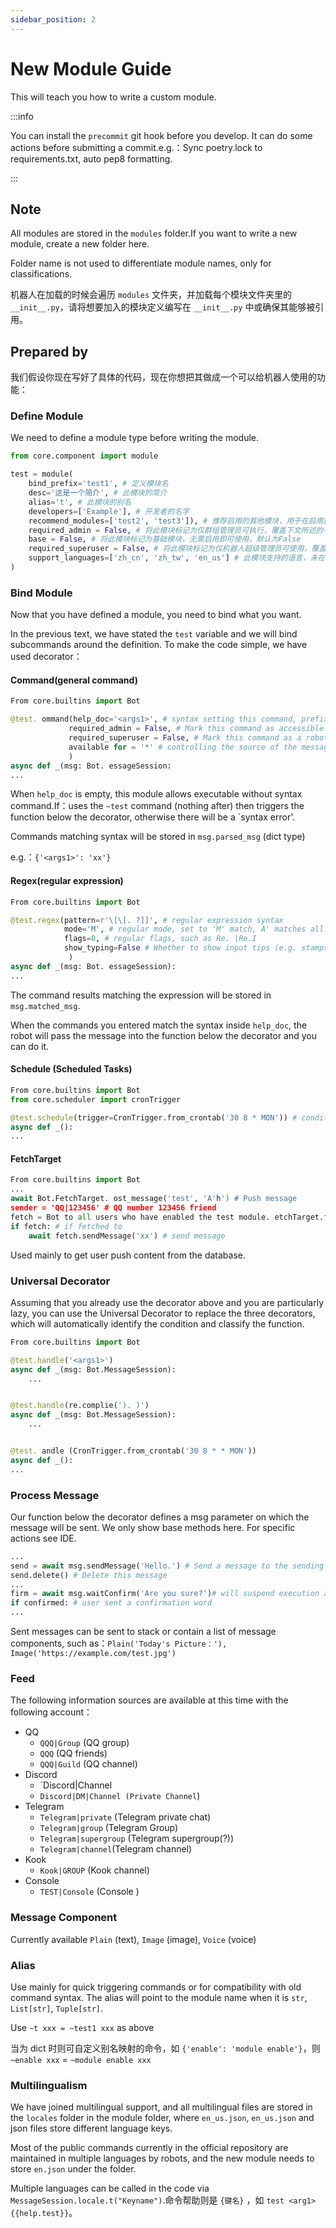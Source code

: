 ```yaml
---
sidebar_position: 2
---
```


# New Module Guide

This will teach you how to write a custom module.

:::info

You can install the `precommit` git hook before you develop. It can do some actions before submitting a commit.e.g.：Sync poetry.lock to requirements.txt, auto pep8 formatting.

:::

## Note

All modules are stored in the `modules` folder.If you want to write a new module, create a new folder here.

Folder name is not used to differentiate module names, only for classifications.

机器人在加载的时候会遍历 `modules` 文件夹，并加载每个模块文件夹里的 `__init__.py`，请将想要加入的模块定义编写在 `__init__.py` 中或确保其能够被引用。

## Prepared by

我们假设你现在写好了具体的代码，现在你想把其做成一个可以给机器人使用的功能：

### Define Module

We need to define a module type before writing the module.

```py
from core.component import module

test = module(
    bind_prefix='test1', # 定义模块名
    desc='这是一个简介', # 此模块的简介
    alias='t', # 此模块的别名
    developers=['Example'], # 开发者的名字
    recommend_modules=['test2', 'test3']), # 推荐启用的其他模块，用于在启用此模块时进行一并提示
    required_admin = False, # 将此模块标记为仅群组管理员可执行，覆盖下文所述的子命令设定，默认为False
    base = False, # 将此模块标记为基础模块，无需启用即可使用，默认为False
    required_superuser = False, # 将此模块标记为仅机器人超级管理员可使用，覆盖下文所述的子命令设定，默认为False
    support_languages=['zh_cn', 'zh_tw', 'en_us'] # 此模块支持的语言，未在列表内的语言在启用模块时会出现提醒
)
```

### Bind Module

Now that you have defined a module, you need to bind what you want.

In the previous text, we have stated the `test` variable and we will bind subcommands around the definition. To make the code simple, we have used decorator：

#### Command(general command)

```py
From core.builtins import Bot

@test. ommand(help_doc='<args1>', # syntax setting this command, prefix matching module name, Ignore it. Provide a list or tuple to handle multiple commands. Can be empty.
             required_admin = False, # Mark this command as accessible only to group administrators.
             required_superuser = False, # Mark this command as a robot superadministrator to use.
             available for = '*' # controlling the source of the message that this command can be used, Consider '*'(all)
             )
async def _(msg: Bot. essageSession:
...
```

When `help_doc` is empty, this module allows executable without syntax command.If：uses the `~test` command (nothing after) then triggers the function below the decorator, otherwise there will be a \`syntax error'.

Commands matching syntax will be stored in `msg.parsed_msg` (dict type)

e.g.：`{'<args1>': 'xx'}`

#### Regex(regular expression)

```py
From core.builtins import Bot

@test.regex(pattern=r'\[\[. ?]]', # regular expression syntax
            mode='M', # regular mode, set to 'M' match, A' matches all mode
            flags=0, # regular flags, such as Re. |Re.I
            show_typing=False # Whether to show input tips (e.g. stamps) when command is executed, Consider True
             )
async def _(msg: Bot. essageSession):
...
```

The command results matching the expression will be stored in `msg.matched_msg`.

When the commands you entered match the syntax inside `help_doc`, the robot will pass the message into the function below the decorator and you can do it.

#### Schedule (Scheduled Tasks)

```py
From core.builtins import Bot
from core.scheduler import cronTrigger

@test.schedule(trigger=CronTrigger.from_crontab('30 8 * MON')) # conditions that trigger this decorator
async def _():
...
```

#### FetchTarget

```py
From core.builtins import Bot
...
await Bot.FetchTarget. ost_message('test', 'A'h') # Push message
sender = 'QQ|123456' # QQ number 123456 friend
fetch = Bot to all users who have enabled the test module. etchTarget.fetch_target(senter) # Retrieving
if fetch: # if fetched to
    await fetch.sendMessage('xx') # send message
```

Used mainly to get user push content from the database.

### Universal Decorator

Assuming that you already use the decorator above and you are particularly lazy, you can use the Universal Decorator to replace the three decorators, which will automatically identify the condition and classify the function.

```py
From core.builtins import Bot

@test.handle('<args1>')
async def _(msg: Bot.MessageSession):
    ...


@test.handle(re.complie('). )')
async def _(msg: Bot.MessageSession):
    ...


@test. andle (CronTrigger.from_crontab('30 8 * * MON'))
async def _():
...
```

### Process Message

Our function below the decorator defines a msg parameter on which the message will be sent. We only show base methods here. For specific actions see IDE.

```py
...
send = await msg.sendMessage('Hello.') # Send a message to the sending object
send.delete() # Delete this message
...
firm = await msg.waitConfirm('Are you sure?')# will suspend execution after sending this message, waiting for the user's next message,
if confirmed: # user sent a confirmation word
...
```

Sent messages can be sent to stack or contain a list of message components, such as：`Plain('Today's Picture：'), Image('https://example.com/test.jpg')`

### Feed

The following information sources are available at this time with the following account：

-   QQ
    -   `QQQ|Group` (QQ group)
    -   `QQQ` (QQ friends)
    -   `QQQ|Guild` (QQ channel)
-   Discord
    -   \`Discord|Channel
    -   `Discord|DM|Channel (Private Channel`)
-   Telegram
    -   `Telegram|private` (Telegram private chat)
    -   `Telegram|group` (Telegram Group)
    -   `Telegram|supergroup` (Telegram supergroup(?))
    -   `Telegram|channel`(Telegram channel)
-   Kook
    -   `Kook|GROUP` (Kook channel)
-   Console
    -   `TEST|Console` (Console )

### Message Component

Currently available `Plain` (text), `Image` (image), `Voice` (voice)

### Alias

Use mainly for quick triggering commands or for compatibility with old command syntax. The alias will point to the module name when it is `str`, `List[str]`, `Tuple[str]`.

Use `~t xxx = ~test1 xxx` as above

当为 dict 时则可自定义别名映射的命令，如 `{'enable': 'module enable'}`，则 `~enable xxx` = `~module enable xxx`

### Multilingualism

We have joined multilingual support, and all multilingual files are stored in the `locales` folder in the module folder, where `en_us.json`, `en_us.json` and json files store different language keys.

Most of the public commands currently in the official repository are maintained in multiple languages by robots, and the new module needs to store `en.json` under the folder.

Multiple languages can be called in the code via `MessageSession.locale.t("Keyname")`.命令帮助则是 `{键名}` ，如 `test <arg1> {{help.test}}`。
